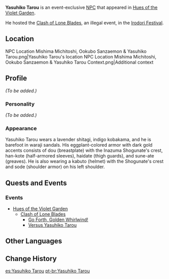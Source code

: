 {{Meta
<!-- Remove this template after adding the missing info -->
|missing_NPC_profile  = yes
}}
{{Character Infobox
|type             = Event NPC
|image            = NPC Yasuhiko Tarou.png
|realname         = 
|region           = Inazuma
|affiliation      = 
|title            = Will Do Anything for a Duel
|voiceEN          = 
|voiceCN          = 
|voiceJP          = 
|dialoguereward   = 
}}
'''Yasuhiko Tarou''' is an event-exclusive [[NPC]] that appeared in [[Hues of the Violet Garden]].

He hosted the [[Clash of Lone Blades]], an illegal event, in the [[Irodori Festival]].

==Location==
<gallery hideaddbutton="true" captionalign="center">
NPC Location Mishima Michitoshi, Ookubo Sanzaemon & Yasuhiko Tarou.png|Yasuhiko Tarou's location
NPC Location Mishima Michitoshi, Ookubo Sanzaemon & Yasuhiko Tarou Context.png|Additional context
</gallery>

==Profile==
<!-- detailed story/lore information goes here -->
''(To be added.)''

===Personality===
''(To be added.)''

===Appearance===
Yasuhiko Tarou wears a lavender shitagi, indigo kobakama, and he is barefoot in waraji sandals. His eggplant-colored armor with dark gold accents consists of dou (breastplate) with the Inazuma Shogunate's crest, han-kote (half-armored sleeves), haidate (thigh guards), and sune-ate (greaves). He is also wearing a kabuto (helmet) with the Shogunate's crest and sode (shoulder armor) on his left shoulder.

==Quests and Events==
===Events===
*[[Hues of the Violet Garden]]
**[[Clash of Lone Blades]]
***[[Go Forth, Golden Whirlwind!]]
***[[Versus Yasuhiko Tarou]]

==Other Languages==
{{Other Languages|default_hidden = 1
|en      = Yasuhiko Tarou
|zhs     = 安彦太郎
|zhs_rm  = Ānyàn Tàiláng
|zht     = 安彥太郎
|zht_rm  = Ānyàn Tàiláng
|ja      = 安彦太郎
|ja_rm   = Yasuhiko Tarou
|ko      = 야스히코 타로
|ko_rm   = Yaseuhiko Taro
|es      = Yasuhiko Tarou
|fr      = Yasuhiko Tarou
|ru      = Ясухико Таро
|th      = Yasuhiko Tarou
|vi      = Yasuhiko Tarou
|de      = Yasuhiko Tarou
|id      = Yasuhiko Tarou
|pt      = Yasuhiko Tarou
}}

==Change History==
{{Change History|2.6}}

[[es:Yasuhiko Tarou]]
[[pt-br:Yasuhiko Tarou]]